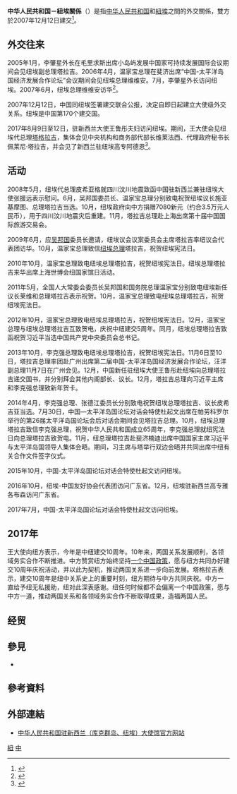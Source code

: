 {{expand|time=2015-06-28T07:11:01+00:00}}

{{not|中華民國與紐埃關係}}
{{Dablink|關於其他「中」字國家與「紐」字國家的外交關係，詳見'''[[中紐關係|中紐關係 (消歧義)]]'''。}}
{{China means|PRC}}

{{Infobox bilateral relations|中華人民共和國－紐埃|PRC|Niue
| mission1 = [[中國駐紐西蘭大使館|中國駐紐西蘭大使館]]兼轄
| mission2 = ''未设置''
| envoytitle1 = [[中國駐紐埃大使列表|大使]]
| envoy1 = [[王小龙|王小龙]]兼駐
| envoytitle2 = 
| envoy2 = ''未派驻''|map=China Niue Locator.png }}

'''中华人民共和国－紐埃關係'''（{{lang-en|China–Niue relations}}）是指[[中华人民共和国|中华人民共和国]]和[[紐埃|紐埃]]之間的外交關係，雙方於2007年12月12日建交<ref>{{cite web|url=http://wcm.fmprc.gov.cn/pub/chn/gxh/zlb/smgg/t389319.htm|title=中国和纽埃签署建交联合公报|publisher=中國外交部|deadurl=yes|archiveurl=https://web.archive.org/web/20160304105313/http://wcm.fmprc.gov.cn/pub/chn/gxh/zlb/smgg/t389319.htm|archivedate=2016-03-04|accessdate=2015-06-28}}</ref>。
== 外交往来 ==
2005年1月，李肇星外长在毛里求斯出席小岛屿发展中国家可持续发展国际会议期间会见纽埃副总理塔拉吉。2006年4月，温家宝总理在斐济出席“中国-太平洋岛国经济发展合作论坛”会议期间会见纽埃总理维维安。7月，李肇星外长访问纽埃。2007年6月，纽埃总理维维安访华<ref>{{cite web|url=http://www.fmprc.gov.cn/web/gjhdq_676201/gj_676203/dyz_681240/1206_681616/sbgx_681620/|title=中国同纽埃的关系|publisher=中國外交部|accessdate=2017-12-11|archive-date=2017-12-11|archive-url=https://web.archive.org/web/20171211160913/http://www.fmprc.gov.cn/web/gjhdq_676201/gj_676203/dyz_681240/1206_681616/sbgx_681620/|dead-url=no}}</ref>。

2007年12月12日，中国同纽埃签署建交联合公报，决定自即日起建立大使级外交关系。纽埃是中国第170个建交国。

2017年8月9日至12日，驻新西兰大使王鲁彤夫妇访问纽埃。期间，王大使会见纽埃代总理[[塔格拉吉|塔格拉吉]]，集体会见中央机构和商务部代部长维莱法西、代理政府秘书长佩莱尼·塔拉吉，并会见了新西兰驻纽埃高专阿德恩<ref>{{cite web|url=http://www.fmprc.gov.cn/web/zwbd_673032/wshd_673034/t1485724.shtml|title=驻新西兰大使王鲁彤访问纽埃|publisher=中國外交部|accessdate=2017-12-11|archive-date=2017-12-11|archive-url=https://web.archive.org/web/20171211105104/http://www.fmprc.gov.cn/web/zwbd_673032/wshd_673034/t1485724.shtml|dead-url=no}}</ref>。

== 活动 ==
2008年5月，纽埃代总理皮希亚格就四川汶川地震致函中国驻新西兰兼驻纽埃大使张援远表示慰问。6月，吴邦国委员长、温家宝总理分别致电祝贺纽埃议长施亚基摩图、总理塔拉吉当选。10月，纽埃政府向中方捐赠7080新元（约合3.5万元人民币），用于四川汶川地震灾后重建。11月，塔拉吉总理赴上海出席第十届中国国际旅游交易会。

2009年6月，应[[吴邦国|吴邦国]]委员长邀请，纽埃议会议案委员会主席塔拉吉率纽议会代表团访华。10月，温家宝总理致信[[纽埃总理|纽埃总理]]塔拉吉，祝贺纽埃宪法日。

2010年10月，温家宝总理致电纽埃总理塔拉吉，祝贺纽埃宪法日。纽埃总理塔拉吉来华出席上海世博会纽国家馆日活动。

2011年5月，全国人大常委会委员长吴邦国和国务院总理温家宝分别致电纽埃新任议长莱维和总理塔拉吉表示祝贺。10月，温家宝总理致电纽埃总理塔拉吉，祝贺纽埃宪法日。

2012年10月，温家宝总理致电纽埃总理塔拉吉，祝贺纽埃宪法日。12月，温家宝总理与纽埃总理塔拉吉互致贺电，庆祝中纽建交5周年。同月，纽埃总理塔拉吉致函祝贺习近平当选中国共产党中央委员会总书记。

2013年10月，李克强总理致电纽埃总理塔拉吉，祝贺纽埃宪法日。11月6日至10日，塔拉吉总理率团赴广州出席第二届中国-太平洋岛国经济发展合作论坛，汪洋副总理11月7日在广州会见。12月，中国新任驻纽埃大使王鲁彤赴纽埃向总理塔拉吉递交国书，并分别拜会其他内阁部长、议长。12月，塔拉吉总理向习近平主席和李克强总理致新年贺卡。

2014年4月，李克强总理、张德江委员长分别致电祝贺纽埃总理塔拉吉、议长皮希吉亚当选。7月30日，中国—太平洋岛国论坛对话会特使杜起文出席在帕劳科罗尔举行的第26届太平洋岛国论坛会后对话会期间会见塔拉吉总理。10月，纽埃总理塔拉吉致信李克强总理，祝贺中华人民共和国成立65周年，李克强总理就纽宪法日向总理塔拉吉致贺电。11月，纽总理塔拉吉赴斐济楠迪出席中国国家主席习近平与太平洋岛国领导人集体会晤。期间，习主席与塔举行双边会晤并共同出席中纽有关合作文件签字仪式。

2015年10月，中国-太平洋岛国论坛对话会特使杜起文访问纽埃。

2016年10月，纽埃-中国友好协会代表团访问广东省。12月，纽埃驻新西兰高专雅各布森访问广东省。

2017年7月，中国-太平洋岛国论坛对话会特使杜起文访问纽埃。

== 2017年 ==
王大使向纽方表示，今年是中纽建交10周年。10年来，两国关系发展顺利，各领域务实合作不断推进。中方赞赏纽方始终坚持[[一个中国政策|一个中国政策]]，愿与纽方共同办好建交10周年庆祝活动，并以此为契机，推动两国关系进一步向前发展。塔格拉吉表示，建交10周年是纽中关系史上的重要时刻，纽方期待与中方共同庆祝。中方一直给予纽无私援助，纽对此深表感谢。纽任何时候都不会偏离一个中国政策，愿与中方一道，推动两国关系和各领域务实合作不断取得成果，造福两国人民。

== 经贸 ==

== 參見 ==
{{Portal box|国际关系|中国|中华人民共和国|紐埃|image4=Flag of Niue.svg}}
* {{link-en|紐埃外交|Foreign relations of Niue}}

== 參考資料 ==
{{Reflist}}

== 外部連結 ==
* [http://nz.china-embassy.gov.cn/chn/ 中华人民共和国驻新西兰（库克群岛、纽埃）大使馆官方网站]{{zh-hans icon}}{{en icon}}

{{中華人民共和國外交}}
{{紐埃外交}}
[[Category:中國與大洋洲國家關係|紐]]
[[Category:紐埃雙邊關係|中]]